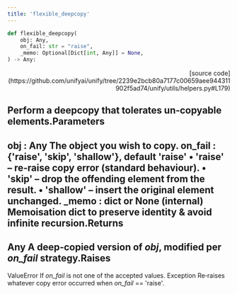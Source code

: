 ```yaml
---
title: 'flexible_deepcopy'
---
```


```python
def flexible_deepcopy(
    obj: Any,
    on_fail: str = "raise",
    _memo: Optional[Dict[int, Any]] = None,
) -> Any:
```

<p align="right">[source code](https://github.com/unifyai/unify/tree/2239e2bcb80a7177c00659aee944311902f5ad74/unify/utils/helpers.py#L179)</p>

Perform a deepcopy that tolerates un‑copyable elements.Parameters
----------
obj : Any
The object you wish to copy.
on_fail : {'raise', 'skip', 'shallow'}, default 'raise'
• 'raise'   – re‑raise copy error (standard behaviour).
• 'skip'    – drop the offending element from the result.
• 'shallow' – insert the original element unchanged.
_memo : dict or None (internal)
Memoisation dict to preserve identity & avoid infinite recursion.Returns
-------
Any
A deep‑copied version of *obj*, modified per *on_fail* strategy.Raises
------
ValueError
If *on_fail* is not one of the accepted values.
Exception
Re‑raises whatever copy error occurred when *on_fail* == 'raise'.
